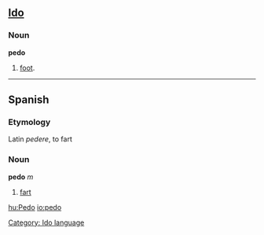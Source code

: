 ==[[Ido]]==
===Noun===
'''pedo'''

# [[foot]].

----

==Spanish==
===Etymology===
Latin ''pedere'', to fart

===Noun===
'''pedo''' ''m''

# [[fart]]

[[Category: Ido language]]
[[hu:Pedo]]
[[io:pedo]]